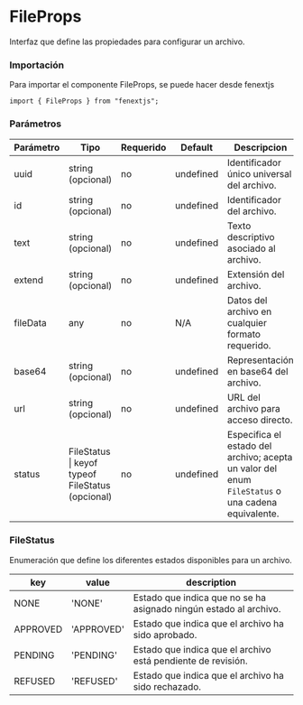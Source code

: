 # FileProps

Interfaz que define las propiedades para configurar un archivo.

### Importación

Para importar el componente FileProps, se puede hacer desde fenextjs

```tsx copy
import { FileProps } from "fenextjs";
```

### Parámetros

| Parámetro | Tipo                                             | Requerido | Default   | Descripcion                                                                                       |
| --------- | ------------------------------------------------ | --------- | --------- | ------------------------------------------------------------------------------------------------- |
| uuid      | string (opcional)                                | no        | undefined | Identificador único universal del archivo.                                                        |
| id        | string (opcional)                                | no        | undefined | Identificador del archivo.                                                                        |
| text      | string (opcional)                                | no        | undefined | Texto descriptivo asociado al archivo.                                                            |
| extend    | string (opcional)                                | no        | undefined | Extensión del archivo.                                                                            |
| fileData  | any                                              | no        | N/A       | Datos del archivo en cualquier formato requerido.                                                 |
| base64    | string (opcional)                                | no        | undefined | Representación en base64 del archivo.                                                             |
| url       | string (opcional)                                | no        | undefined | URL del archivo para acceso directo.                                                              |
| status    | FileStatus \| keyof typeof FileStatus (opcional) | no        | undefined | Especifica el estado del archivo; acepta un valor del enum `FileStatus` o una cadena equivalente. |

### FileStatus

Enumeración que define los diferentes estados disponibles para un archivo.

| key      | value      | description                                                       |
| -------- | ---------- | ----------------------------------------------------------------- |
| NONE     | 'NONE'     | Estado que indica que no se ha asignado ningún estado al archivo. |
| APPROVED | 'APPROVED' | Estado que indica que el archivo ha sido aprobado.                |
| PENDING  | 'PENDING'  | Estado que indica que el archivo está pendiente de revisión.      |
| REFUSED  | 'REFUSED'  | Estado que indica que el archivo ha sido rechazado.               |
